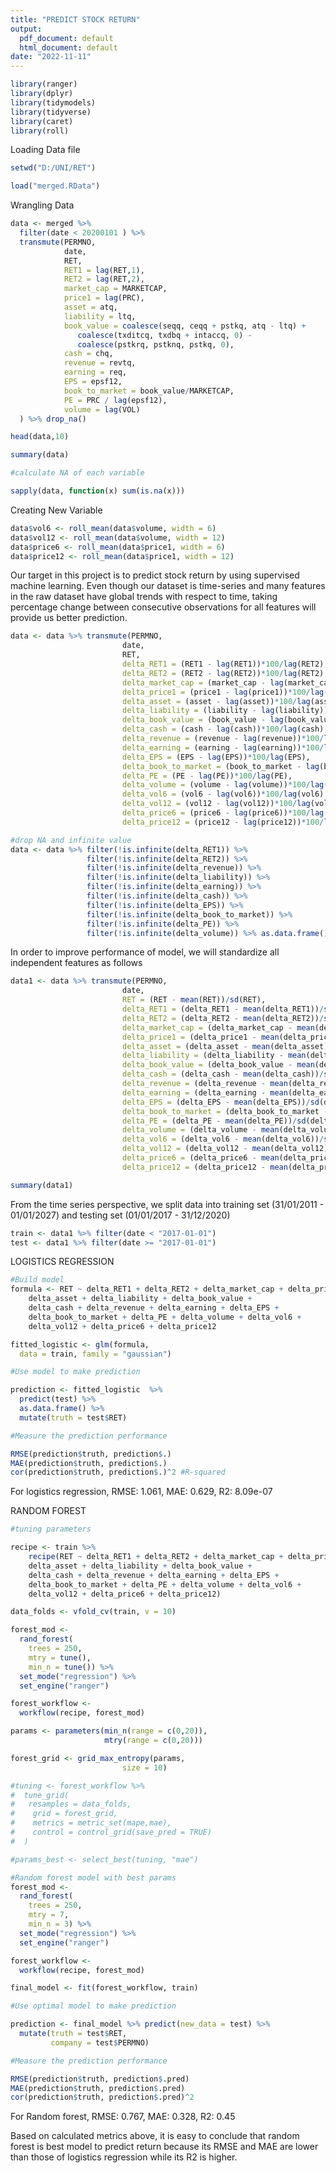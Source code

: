 ---
title: "PREDICT STOCK RETURN"
output:
  pdf_document: default
  html_document: default
date: "2022-11-11"
---
```{r}
library(ranger)
library(dplyr)
library(tidymodels)
library(tidyverse)
library(caret)
library(roll)
```

Loading Data file

```{r}
setwd("D:/UNI/RET")

load("merged.RData")

```

Wrangling Data
```{r}
data <- merged %>% 
  filter(date < 20200101 ) %>% 
  transmute(PERMNO,
            date,
            RET,
            RET1 = lag(RET,1),
            RET2 = lag(RET,2),
            market_cap = MARKETCAP,
            price1 = lag(PRC),
            asset = atq,
            liability = ltq,
            book_value = coalesce(seqq, ceqq + pstkq, atq - ltq) + 
               coalesce(txditcq, txdbq + intaccq, 0) - 
               coalesce(pstkrq, pstknq, pstkq, 0),
            cash = chq,
            revenue = revtq,
            earning = req,
            EPS = epsf12,
            book_to_market = book_value/MARKETCAP,
            PE = PRC / lag(epsf12),
            volume = lag(VOL)
  ) %>% drop_na()

head(data,10)
```
```{r}
summary(data)
```
```{r}
#calculate NA of each variable

sapply(data, function(x) sum(is.na(x)))

```
Creating New Variable

```{r}
data$vol6 <- roll_mean(data$volume, width = 6)
data$vol12 <- roll_mean(data$volume, width = 12)
data$price6 <- roll_mean(data$price1, width = 6)
data$price12 <- roll_mean(data$price1, width = 12)
```


Our target in this project is to predict stock return by using supervised machine learning.
Even though our dataset is time-series and many features in the raw dataset have global trends with respect to time, 
taking percentage change between consecutive observations for all features will provide us better prediction.

```{r}
data <- data %>% transmute(PERMNO,
                         date,
                         RET,
                         delta_RET1 = (RET1 - lag(RET1))*100/lag(RET2),
                         delta_RET2 = (RET2 - lag(RET2))*100/lag(RET2),
                         delta_market_cap = (market_cap - lag(market_cap))*100/lag(market_cap),
                         delta_price1 = (price1 - lag(price1))*100/lag(price1),
                         delta_asset = (asset - lag(asset))*100/lag(asset),
                         delta_liability = (liability - lag(liability))*100/lag(liability),
                         delta_book_value = (book_value - lag(book_value))*100/lag(book_value),
                         delta_cash = (cash - lag(cash))*100/lag(cash),
                         delta_revenue = (revenue - lag(revenue))*100/lag(revenue),
                         delta_earning = (earning - lag(earning))*100/lag(earning),
                         delta_EPS = (EPS - lag(EPS))*100/lag(EPS),
                         delta_book_to_market = (book_to_market - lag(book_to_market))*100/lag(book_to_market),
                         delta_PE = (PE - lag(PE))*100/lag(PE),
                         delta_volume = (volume - lag(volume))*100/lag(volume),
                         delta_vol6 = (vol6 - lag(vol6))*100/lag(vol6),
                         delta_vol12 = (vol12 - lag(vol12))*100/lag(vol12),
                         delta_price6 = (price6 - lag(price6))*100/lag(price6),
                         delta_price12 = (price12 - lag(price12))*100/lag(price12)) %>% drop_na()
```


```{r}
#drop NA and infinite value
data <- data %>% filter(!is.infinite(delta_RET1)) %>% 
                 filter(!is.infinite(delta_RET2)) %>%
                 filter(!is.infinite(delta_revenue)) %>%
                 filter(!is.infinite(delta_liability)) %>%
                 filter(!is.infinite(delta_earning)) %>%
                 filter(!is.infinite(delta_cash)) %>%
                 filter(!is.infinite(delta_EPS)) %>%
                 filter(!is.infinite(delta_book_to_market)) %>%
                 filter(!is.infinite(delta_PE)) %>%
                 filter(!is.infinite(delta_volume)) %>% as.data.frame()
```

In order to improve performance of model, we will standardize all independent features as follows

```{r}
data1 <- data %>% transmute(PERMNO,
                         date,
                         RET = (RET - mean(RET))/sd(RET),
                         delta_RET1 = (delta_RET1 - mean(delta_RET1))/sd(delta_RET1),
                         delta_RET2 = (delta_RET2 - mean(delta_RET2))/sd(delta_RET2),
                         delta_market_cap = (delta_market_cap - mean(delta_market_cap))/sd(delta_market_cap),
                         delta_price1 = (delta_price1 - mean(delta_price1))/sd(delta_price1),
                         delta_asset = (delta_asset - mean(delta_asset))/sd(delta_asset),
                         delta_liability = (delta_liability - mean(delta_liability))/sd(delta_liability),
                         delta_book_value = (delta_book_value - mean(delta_book_value))/sd(delta_book_value),
                         delta_cash = (delta_cash - mean(delta_cash))/sd(delta_cash),
                         delta_revenue = (delta_revenue - mean(delta_revenue))/sd(delta_revenue),
                         delta_earning = (delta_earning - mean(delta_earning))/sd(delta_earning),
                         delta_EPS = (delta_EPS - mean(delta_EPS))/sd(delta_EPS),
                         delta_book_to_market = (delta_book_to_market - mean(delta_book_to_market))/sd(delta_book_to_market),
                         delta_PE = (delta_PE - mean(delta_PE))/sd(delta_PE),
                         delta_volume = (delta_volume - mean(delta_volume))/sd(delta_volume),
                         delta_vol6 = (delta_vol6 - mean(delta_vol6))/sd(delta_vol6),
                         delta_vol12 = (delta_vol12 - mean(delta_vol12))/sd(delta_vol12),
                         delta_price6 = (delta_price6 - mean(delta_price6))/sd(delta_price6),
                         delta_price12 = (delta_price12 - mean(delta_price12))/sd(delta_price12))   
```


```{r}
summary(data1)
```

From the time series perspective, we split data into training set (31/01/2011 - 01/01/2027)
and testing set (01/01/2017 - 31/12/2020)

```{r}
train <- data1 %>% filter(date < "2017-01-01")
test <- data1 %>% filter(date >= "2017-01-01")
```

LOGISTICS REGRESSION

```{r}
#Build model
formula <- RET ~ delta_RET1 + delta_RET2 + delta_market_cap + delta_price1 +
    delta_asset + delta_liability + delta_book_value + 
    delta_cash + delta_revenue + delta_earning + delta_EPS + 
    delta_book_to_market + delta_PE + delta_volume + delta_vol6 + 
    delta_vol12 + delta_price6 + delta_price12

fitted_logistic <- glm(formula,
  data = train, family = "gaussian")

```

```{r}
#Use model to make prediction 

prediction <- fitted_logistic  %>% 
  predict(test) %>% 
  as.data.frame() %>%
  mutate(truth = test$RET)
```


```{r}
#Measure the prediction performance

RMSE(prediction$truth, prediction$.) 
MAE(prediction$truth, prediction$.) 
cor(prediction$truth, prediction$.)^2 #R-squared
```
For logistics regression, RMSE: 1.061, MAE: 0.629, R2: 8.09e-07

RANDOM FOREST

```{r}
#tuning parameters

recipe <- train %>% 
    recipe(RET ~ delta_RET1 + delta_RET2 + delta_market_cap + delta_price1 +
    delta_asset + delta_liability + delta_book_value + 
    delta_cash + delta_revenue + delta_earning + delta_EPS + 
    delta_book_to_market + delta_PE + delta_volume + delta_vol6 + 
    delta_vol12 + delta_price6 + delta_price12)

data_folds <- vfold_cv(train, v = 10)

forest_mod <- 
  rand_forest(
    trees = 250,
    mtry = tune(),
    min_n = tune()) %>%
  set_mode("regression") %>% 
  set_engine("ranger")

forest_workflow <- 
  workflow(recipe, forest_mod)

params <- parameters(min_n(range = c(0,20)),
                     mtry(range = c(0,20)))

forest_grid <- grid_max_entropy(params,
                         size = 10)

#tuning <- forest_workflow %>% 
#  tune_grid(
#   resamples = data_folds,
#    grid = forest_grid,
#    metrics = metric_set(mape,mae),
#    control = control_grid(save_pred = TRUE)
#  )

#params_best <- select_best(tuning, "mae")

```

```{r}
#Random forest model with best params
forest_mod <- 
  rand_forest(
    trees = 250,
    mtry = 7,
    min_n = 3) %>%
  set_mode("regression") %>% 
  set_engine("ranger")

forest_workflow <- 
  workflow(recipe, forest_mod)

final_model <- fit(forest_workflow, train)

```

```{r}
#Use optimal model to make prediction

prediction <- final_model %>% predict(new_data = test) %>%
  mutate(truth = test$RET,
         company = test$PERMNO)
```

```{r}
#Measure the prediction performance

RMSE(prediction$truth, prediction$.pred) 
MAE(prediction$truth, prediction$.pred) 
cor(prediction$truth, prediction$.pred)^2 

```
For Random forest, RMSE: 0.767, MAE: 0.328, R2: 0.45

Based on calculated metrics above, it is easy to conclude that random forest is best model to predict return 
because its RMSE and MAE are lower than those of logistics regression while its R2 is higher.


















